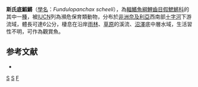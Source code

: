 {{Speciesbox 
| genus = Fundulopanchax
| species = scheeli
| image = Fundulopanchax scheeli.png
| status = NE
| status_system = IUCN3.1
| authority = [[Radda|Radda]], 1970
| synonyms = *''Aphyosemion burundi, Scheel, 1968''
*''Aphyosemion scheeli, Radda, 1970''
*''Aphyosemion scheeli akamkpaense, Radda, 1975''
}}
'''斯氏底鰕鱂'''（[[學名|學名]]：''Fundulopanchax scheeli''），為[[輻鰭魚綱|輻鰭魚綱]][[鯉齒目|鯉齒目]][[假鰓鱂科|假鰓鱂科]]的其中一[[種|種]]，被[[IUCN|IUCN]]列為瀕危保育類動物，分布於[[非洲|非洲]][[奈及利亞|奈及利亞]]西南部[[十字河|十字河]]下游流域，體長可達6公分，棲息在沿岸[[雨林|雨林]]、[[草原|草原]]的溪流、[[沼澤|沼澤]]底中層水域，生活習性不明，可作為觀賞魚。

==参考文献==
*{{FishBase_species|genus=Fundulopanchax|species=scheeli|year=2014|month=7}}
{{Taxonbar|from=Q1150768}}

[[Category:觀賞魚|S]]
[[Category:底鰕鱂屬|S]]
[[Category:1970年描述的魚類|F]]
